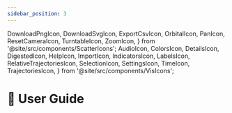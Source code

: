 ```yaml
---
sidebar_position: 3
---
```


  DownloadPngIcon,
  DownloadSvgIcon,
  ExportCsvIcon,
  OrbitalIcon,
  PanIcon,
  ResetCameraIcon,
  TurntableIcon,
  ZoomIcon,
} from '@site/src/components/ScatterIcons';
  AudioIcon,
  ColorsIcon,
  DetailsIcon,
  DigestedIcon,
  HelpIcon,
  ImportIcon,
  IndicatorsIcon,
  LabelsIcon,
  RelativeTrajectoriesIcon,
  SelectionIcon,
  SettingsIcon,
  TimeIcon,
  TrajectoriesIcon,
} from '@site/src/components/VisIcons';

# 📖 User Guide

<Title
  pre={['👁️‍🗨️ Visualisation']}
  title={'📖 User Guide'}
  version={VERSION}
/>

The visualisation interface relies on floating windows to organize the
available viewport efficiently.

In a minimalist design, each window can be effortlessly toggled between hidden
or shown states by interacting with the menu icons.

Discover more about the 🧭 [Menu](#-menu)
and 📊 [Plot controls](#-plot-controls) for additional help.

## 🧭 Menu

<Fragment>

| Icon                        | Function              | Description                                       |
| --------------------------- | --------------------- | ------------------------------------------------- |
| <ImportIcon/>               | Open                  | Load a local `.h5` storage file.                  |
| <SettingsIcon/>             | Settings              | Adjust user interface settings.                   |
| <HelpIcon/>                 | Help                  | Access help links and keyboard shortcuts.         |
| <SelectionIcon/>            | View                  | Select band, integration, extractor, and reducer. |
| <ColorsIcon/>               | Colors                | Colour intervals by index, timestamp, or label.   |
| <LabelsIcon/>               | Labels                | Filter intervals by labels.                       |
| <IndicatorsIcon/>           | Temporal              | Display acoustic indicators.                      |
| <DigestedIcon/>             | Heatmaps              | Display digested metrics.                         |
| <TimeIcon/>                 | Calendar              | Filter intervals by timestamps.                   |
| <DetailsIcon/>              | Details               | Show details about the selected interval.         |
| <AudioIcon/>                | Audio                 | Show audio for the selected interval.             |
| <TrajectoriesIcon/>         | Trajectories          | Display trajectories.                             |
| <RelativeTrajectoriesIcon/> | Relative Trajectories | Display relative trajectories.                    |

</Fragment>

## 📊 Plot controls

<Fragment>

| Icon               | Function     | Description                            |
| ------------------ | ------------ | -------------------------------------- |
| <ZoomIcon/>        | Zoom         | Set cursor to zoom mode.               |
| <PanIcon/>         | Pan          | Set cursor to pan mode.                |
| <OrbitalIcon/>     | Orbital      | Set cursor to orbital rotation mode.   |
| <TurntableIcon/>   | Turntable    | Set cursor to turntable rotation mode. |
| <ResetCameraIcon/> | Reset camera | Reset camera to default position.      |
| <DownloadPngIcon/> | Download PNG | Download scatter as PNG.               |
| <DownloadSvgIcon/> | Download SVG | Download scatter as SVG.               |
| <ExportCsvIcon/>   | Export CSV   | Export scatter as CSV.                 |

</Fragment>

<Fragment>

## ⏳ Loading a new <ExcelIcon /> configuration

:::tip

The 👁️‍🗨️ Visualisation module can handle only one <ExcelIcon />
configuration file at a time.

You will need to stop current services in order to load a [new one](../getting-started/).

:::

</Fragment>
